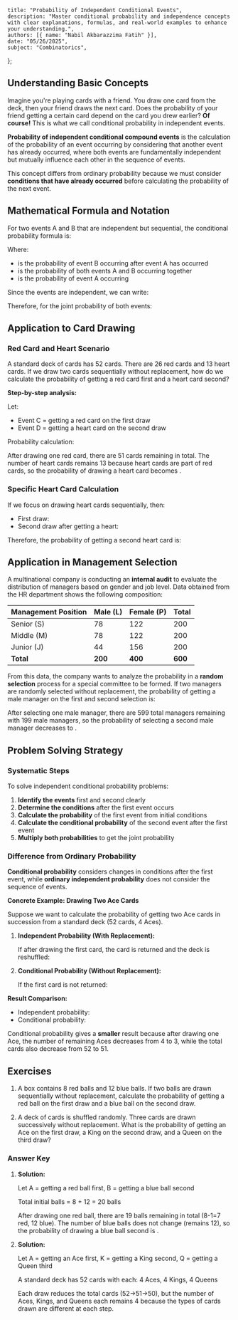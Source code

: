     title: "Probability of Independent Conditional Events",
    description: "Master conditional probability and independence concepts with clear explanations, formulas, and real-world examples to enhance your understanding.",
    authors: [{ name: "Nabil Akbarazzima Fatih" }],
    date: "05/26/2025",
    subject: "Combinatorics",
};

## Understanding Basic Concepts

Imagine you're playing cards with a friend. You draw one card from the deck, then your friend draws the next card. Does the probability of your friend getting a certain card depend on the card you drew earlier? **Of course!** This is what we call conditional probability in independent events.

**Probability of independent conditional compound events** is the calculation of the probability of an event occurring by considering that another event has already occurred, where both events are fundamentally independent but mutually influence each other in the sequence of events.

This concept differs from ordinary probability because we must consider **conditions that have already occurred** before calculating the probability of the next event.

## Mathematical Formula and Notation

For two events A and B that are independent but sequential, the conditional probability formula is:

<BlockMath math="P(B|A) = \frac{P(A \cap B)}{P(A)}" />

Where:
- <InlineMath math="P(B|A)" /> is the probability of event B occurring after event A has occurred
- <InlineMath math="P(A \cap B)" /> is the probability of both events A and B occurring together
- <InlineMath math="P(A)" /> is the probability of event A occurring

Since the events are independent, we can write:

<BlockMath math="P(A \cap B) = P(A) \times P(B|A)" />

Therefore, for the joint probability of both events:

<BlockMath math="P(A \cap B) = P(A) \times P(B|A)" />

## Application to Card Drawing

### Red Card and Heart Scenario

A standard deck of cards has 52 cards. There are 26 red cards and 13 heart cards. If we draw two cards sequentially without replacement, how do we calculate the probability of getting a red card first and a heart card second?

**Step-by-step analysis:**

Let:
- Event C = getting a red card on the first draw
- Event D = getting a heart card on the second draw

Probability calculation:

<div className="flex flex-col gap-4">
<BlockMath math="P(C) = \frac{26}{52} = \frac{1}{2}" />

<BlockMath math="P(D|C) = \frac{13}{51}" />

<BlockMath math="P(C \cap D) = P(C) \times P(D|C) = \frac{26}{52} \times \frac{13}{51} = \frac{1}{2} \times \frac{13}{51} = \frac{13}{102}" />
</div>

After drawing one red card, there are 51 cards remaining in total. The number of heart cards remains 13 because heart cards are part of red cards, so the probability of drawing a heart card becomes <InlineMath math="\frac{13}{51}" />.

### Specific Heart Card Calculation

If we focus on drawing heart cards sequentially, then:

- First draw: <InlineMath math="P(A) = \frac{13}{52} = \frac{1}{4}" />
- Second draw after getting a heart: <InlineMath math="P(B|A) = \frac{12}{51}" />

Therefore, the probability of getting a second heart card is:

<BlockMath math="P(A \cap B) = \frac{13}{52} \times \frac{12}{51} = \frac{156}{2652} = \frac{1}{17}" />

## Application in Management Selection

A multinational company is conducting an **internal audit** to evaluate the distribution of managers based on gender and job level. Data obtained from the HR department shows the following composition:

| Management Position | Male (L) | Female (P) | Total |
|------------------|---------------|---------------|-------|
| Senior (S)       | 78            | 122           | 200   |
| Middle (M)     | 78            | 122           | 200   |
| Junior (J)       | 44            | 156           | 200   |
| **Total**        | **200**       | **400**       | **600** |

From this data, the company wants to analyze the probability in a **random selection** process for a special committee to be formed. If two managers are randomly selected without replacement, the probability of getting a male manager on the first and second selection is:

<div className="flex flex-col gap-4">
<BlockMath math="P(L_1) = \frac{200}{600} = \frac{1}{3}" />

<BlockMath math="P(L_2|L_1) = \frac{199}{599}" />

<BlockMath math="P(L_1 \cap L_2) = \frac{200}{600} \times \frac{199}{599} = \frac{1}{3} \times \frac{199}{599} = \frac{199}{1797}" />
</div>

After selecting one male manager, there are 599 total managers remaining with 199 male managers, so the probability of selecting a second male manager decreases to <InlineMath math="\frac{199}{599}" />.

## Problem Solving Strategy

### Systematic Steps

To solve independent conditional probability problems:

1. **Identify the events** first and second clearly
2. **Determine the conditions** after the first event occurs
3. **Calculate the probability** of the first event from initial conditions
4. **Calculate the conditional probability** of the second event after the first event
5. **Multiply both probabilities** to get the joint probability

### Difference from Ordinary Probability

**Conditional probability** considers changes in conditions after the first event, while **ordinary independent probability** does not consider the sequence of events.

**Concrete Example: Drawing Two Ace Cards**

Suppose we want to calculate the probability of getting two Ace cards in succession from a standard deck (52 cards, 4 Aces).

1. **Independent Probability (With Replacement):**

    If after drawing the first card, the card is returned and the deck is reshuffled:

    <div className="flex flex-col gap-4">
    <BlockMath math="P(As_1) = \frac{4}{52} = \frac{1}{13}" />

    <BlockMath math="P(As_2) = \frac{4}{52} = \frac{1}{13}" />

    <BlockMath math="P(As_1 \cap As_2) = \frac{4}{52} \times \frac{4}{52} = \frac{1}{13} \times \frac{1}{13} = \frac{1}{169}" />
    </div>

2. **Conditional Probability (Without Replacement):**

    If the first card is not returned:

    <div className="flex flex-col gap-4">
    <BlockMath math="P(As_1) = \frac{4}{52} = \frac{1}{13}" />

    <BlockMath math="P(As_2|As_1) = \frac{3}{51} = \frac{1}{17}" />

    <BlockMath math="P(As_1 \cap As_2) = \frac{4}{52} \times \frac{3}{51} = \frac{1}{13} \times \frac{1}{17} = \frac{1}{221}" />
    </div>

**Result Comparison:**
- Independent probability: <InlineMath math="\frac{1}{169} = 0.00592" />
- Conditional probability: <InlineMath math="\frac{1}{221} = 0.00452" />

Conditional probability gives a **smaller** result because after drawing one Ace, the number of remaining Aces decreases from 4 to 3, while the total cards also decrease from 52 to 51.

## Exercises

1. A box contains 8 red balls and 12 blue balls. If two balls are drawn sequentially without replacement, calculate the probability of getting a red ball on the first draw and a blue ball on the second draw.

2. A deck of cards is shuffled randomly. Three cards are drawn successively without replacement. What is the probability of getting an Ace on the first draw, a King on the second draw, and a Queen on the third draw?

### Answer Key

1. **Solution:**

   Let A = getting a red ball first, B = getting a blue ball second
   
   Total initial balls = 8 + 12 = 20 balls
   
   <div className="flex flex-col gap-4">
   <BlockMath math="P(A) = \frac{8}{20} = \frac{2}{5}" />
   
   <BlockMath math="P(B|A) = \frac{12}{19}" />
   
   <BlockMath math="P(A \cap B) = \frac{8}{20} \times \frac{12}{19} = \frac{2}{5} \times \frac{12}{19} = \frac{24}{95}" />
   </div>
   
   After drawing one red ball, there are 19 balls remaining in total (8-1=7 red, 12 blue). The number of blue balls does not change (remains 12), so the probability of drawing a blue ball second is <InlineMath math="\frac{12}{19}" />.

2. **Solution:**

   Let A = getting an Ace first, K = getting a King second, Q = getting a Queen third
   
   A standard deck has 52 cards with each: 4 Aces, 4 Kings, 4 Queens
   
   <div className="flex flex-col gap-4">
   <BlockMath math="P(A) = \frac{4}{52} = \frac{1}{13}" />
   
   <BlockMath math="P(K|A) = \frac{4}{51}" />
   
   <BlockMath math="P(Q|A \cap K) = \frac{4}{50} = \frac{2}{25}" />
   
   <BlockMath math="P(A \cap K \cap Q) = \frac{4}{52} \times \frac{4}{51} \times \frac{4}{50} = \frac{1}{13} \times \frac{4}{51} \times \frac{2}{25} = \frac{8}{16575}" />
   </div>
   
   Each draw reduces the total cards (52→51→50), but the number of Aces, Kings, and Queens each remains 4 because the types of cards drawn are different at each step.